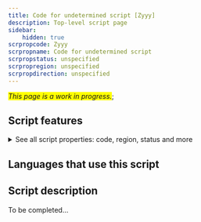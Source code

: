 ```yaml
---
title: Code for undetermined script [Zyyy]
description: Top-level script page
sidebar:
    hidden: true
scrpropcode: Zyyy
scrpropname: Code for undetermined script
scrpropstatus: unspecified
scrpropregion: unspecified
scrpropdirection: unspecified
---
```


<span style='background-color:yellow'>_This page is a work in progress._</span>;


## Script features

<details>
<summary> See all script properties: code, region, status and more</summary>
<ScriptInfo />
</details>

## Languages that use this script

<WsList script='Zyyy' wsMax='5' />

## Script description

To be completed...

